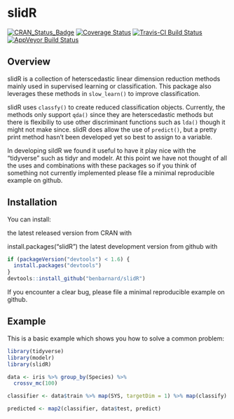 # slidR

[![CRAN_Status_Badge](http://www.r-pkg.org/badges/version/slidR)](https://cran.r-project.org/package=slidR)
[![Coverage Status](https://img.shields.io/codecov/c/github/BenBarnard/slidR/master.svg)](https://codecov.io/github/BenBarnard/slidR?branch=master)
[![Travis-CI Build Status](https://travis-ci.org/BenBarnard/slidR.svg?branch=master)](https://travis-ci.org/BenBarnard/slidR)
[![AppVeyor Build Status](https://ci.appveyor.com/api/projects/status/github/benbarnard/slidR?branch=master&svg=true)](https://ci.appveyor.com/project/benbarnard/slidR)

## Overview

slidR is a collection of heterscedastic linear dimension reduction methods mainly used in supervised learning or classification. This package also leverages these methods in `slow_learn()` to improve classification. 

slidR uses `classfy()` to create reduced classification objects. Currently, the methods only support `qda()` since they are heterscedastic methods but there is flexibiliy to use other discriminant functions such as `lda()` though it might not make since. slidR does allow the use of `predict()`, but a pretty print method hasn't been developed yet so best to assign to a variable.

In developing sildR we found it useful to have it play nice with the "tidyverse" such as tidyr and modelr. At this point we have not thought of all the uses and combinations with these packages so if you think of something not currently implemented please file a minimal reproducible example on github.

## Installation

You can install:

the latest released version from CRAN with

install.packages("slidR")
the latest development version from github with

```r
if (packageVersion("devtools") < 1.6) {
  install.packages("devtools")
}
devtools::install_github("benbarnard/slidR")
```

If you encounter a clear bug, please file a minimal reproducible example on github.

## Example

This is a basic example which shows you how to solve a common problem:

```r
library(tidyverse)
library(modelr)
library(slidR)

data <- iris %>% group_by(Species) %>%
  crossv_mc(100)

classifier <- data$train %>% map(SYS, targetDim = 1) %>% map(classify)

predicted <- map2(classifier, data$test, predict)
```
